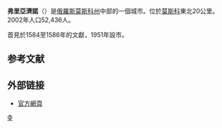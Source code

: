 {{Infobox Russian town}}
'''弗里亞濟諾'''（{{lang-ru|Фря́зино}}）是[[俄羅斯|俄羅斯]][[莫斯科州|莫斯科州]]中部的一個城市。位於[[莫斯科|莫斯科]]東北20公里。2002年人口52,436人。

首見於1584至1586年的文獻，1951年設市。

== 参考文献 ==
{{reflist}}

== 外部链接 ==
* [http://www.fryazino.org/ 官方網頁] {{Wayback|url=http://www.fryazino.org/ |date=20081121030750 }}

{{Cities and towns in Moscow Oblast}}

[[Category:莫斯科州城市|Ф]]
